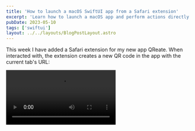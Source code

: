 ```yaml
---
title: 'How to launch a macOS SwiftUI app from a Safari extension'
excerpt: 'Learn how to launch a macOS app and perform actions directly from Safari using an extension.'
pubDate: 2023-05-10
tags: ['swiftui']
layout: ../../layouts/BlogPostLayout.astro
---
```



This week I have added a Safari extension for my new app QReate. When interacted with, the extension creates a new QR code in the app with the current tab's URL:

<Video src="/assets/posts/how-to-launch-an-app-from-a-safari-extension/demo.mp4" />

In this article, I will explain how the extension **retrieves the current tab's URL**, **how it launches the app with the URL as a query parameter** and **how the app handles this event**.

## Creating a Safari extension

First, we can create a Safari extension for an existing macOS app in Xcode by going to File > New > Target and selecting 'Safari Extension' from the list of templates:

![Xcode template for a Safari extension](/assets/posts/how-to-launch-an-app-from-a-safari-extension/extension-template.webp)

### Setting things up

The template creates a new target in our project that gets us most of the way there but there are still a few things we need to change and remove to make it work for this specific use case:

- The extension does not show any UI to the user when interacted with. For this reason, we can remove the default `ViewController` and the associated storyboard.
- Additionally, we are not going to execute any Javascript code so we can remove the `script.js` file from the Resources folder. We need to keep the 'ToolbarItemIcon' file in that folder (and replace it with our custom icon) as it is used to display the extension's icon in the toolbar.
- We need to give the extension a meaningful description that will be displayed to the user in the extensions section on Safari's preferences screen. We can do this by editing the `NSHumanReadableDescription` field under `NSExtension` in the target's `Info.plist` file.
- The extension needs to be able to access the current tab's URL and it hence requires a special set of permissions. We need to change the `Level` field under `SFSafariWebsiteAccess` to `All` to be able to query information about the current tab, such as its URL or title.

### A note on debugging

There are two separate ways to debug a Safari app extension:

1. By launching the app target directly.
2. By launching the extension target and selecting Safari as its host application.

You must know that in both cases you will need to 'Allow Unsigned Extensions' in Safari's Develop menu:

![Allowing unsigned extensions for local debugging from Safari's Develop menu](/assets/posts/how-to-launch-an-app-from-a-safari-extension/allow-unsigned.webp)

Once you do this, you can enable the extension in Safari's preferences and start testing your code:

![Enabling extensions from Safari's preferences](/assets/posts/how-to-launch-an-app-from-a-safari-extension/enable-extension.webp)

### Launching the app

The Safari App Extension template we used earlier created a subclass of `SFSafariExtensionHandler`.

We can use this class to handle extension-related events. For example, we can get notified whenever the user clicks on the extension's toolbar item by overriding the `toolbarItemClicked(in:)` method in the subclass:

```swift:SafariExtensionHandler.swift
import SafariServices

class SafariExtensionHandler: SFSafariExtensionHandler {
    override func toolbarItemClicked(in window: SFSafariWindow) {
        window.getActiveTab { (tab) in
            tab?.getActivePage(completionHandler: { (page) in
                page?.getPropertiesWithCompletionHandler( { (properties) in
                    if let url = properties?.url {
                        NSWorkspace.shared.open(URL(string: "qreate:new?content=\(url.absoluteString)")!)
                    }
                })
            })
        }
    }
}
```

In the method above, the extension retrieves the current tab from the Safari window, followed by the current page in the tab and finally the URL of said page.

Once the URL is retrieved, the extension launches the app by opening a URL with a custom scheme (which we'll set up later on in the article) and feeding it the tab's URL as a query parameter named `content`.

### Turning extension off when no URL is available

The extension should only be enabled when the user is on a page with a valid URL.

We can disable the extension's toolbar item by overriding the `validateToolbarItem(in:validationHandler:)` method in the `SafariExtensionHandler` class and only returning `true` when the current page has a valid URL:

```swift:SafariExtensionHandler.swift
import SafariServices

class SafariExtensionHandler: SFSafariExtensionHandler {
     override func validateToolbarItem(in window: SFSafariWindow, validationHandler: @escaping ((Bool, String) -> Void)) {
         window.getActiveTab { (tab) in
             tab?.getActivePage(completionHandler: { (page) in
                 page?.getPropertiesWithCompletionHandler( { (properties) in
                     validationHandler(properties?.url != nil, "")
                 })
             })
         }
     }
}
```

## Handling the deep link in the app

Now that the extension can retrieve the current URL and open a deep link with a custom scheme ("qreate:"), we can make the app listen for deep links with that specific scheme and handle them in just two simple steps:

1. **Register** the custom scheme as a URL type in the app's target.
2. **Listen** for deep links from a `View`.

### Registering a URL type

The first step to handling a deep link in the app is to add a URL type to the macOS app's target in Xcode. We need to make sure that the URL scheme we define in the app's target matches the one we've used in the extension.

A new URL type can be registered by going to the target's 'Info' tab in Xcode and adding a new entry in the 'URL Types' section:

![Registering a URL type for a target in Xcode](/assets/posts/how-to-launch-an-app-from-a-safari-extension/url-type.webp)

Registering the URL type will cause the OS to open the app instead of a browser whenever a URL with the specified scheme is opened.

### Listening for deep links

If you're using SwiftUI's app lifecycle, handling a deep link is as simple as adding a `.onOpenURL` modifier to the View that should handle said deep link:

```swift:QRCodeList.swift
List(viewModel.qrCodes, id: \.id, selection: Binding<UUID?>(get: { viewModel.selectedQRCode }, set: viewModel.listItemTapped(_:))) { qrCode in
    // ...
}
.onOpenURL { url in
    let components = URLComponents(url: url, resolvingAgainstBaseURL: false)
    if let content = components?.queryItems?.first(where: { $0.name == "content" })?.value,
        let url = URL(string: content) {
        viewModel.handleDeepLink(url)
    }
}
```

The `onOpenURL` view modifier above retrieves the URL components from the deep link, finds the content query parameter and then calls a method in the view model with the retrieved URL which ultimately creates a new QR code.
